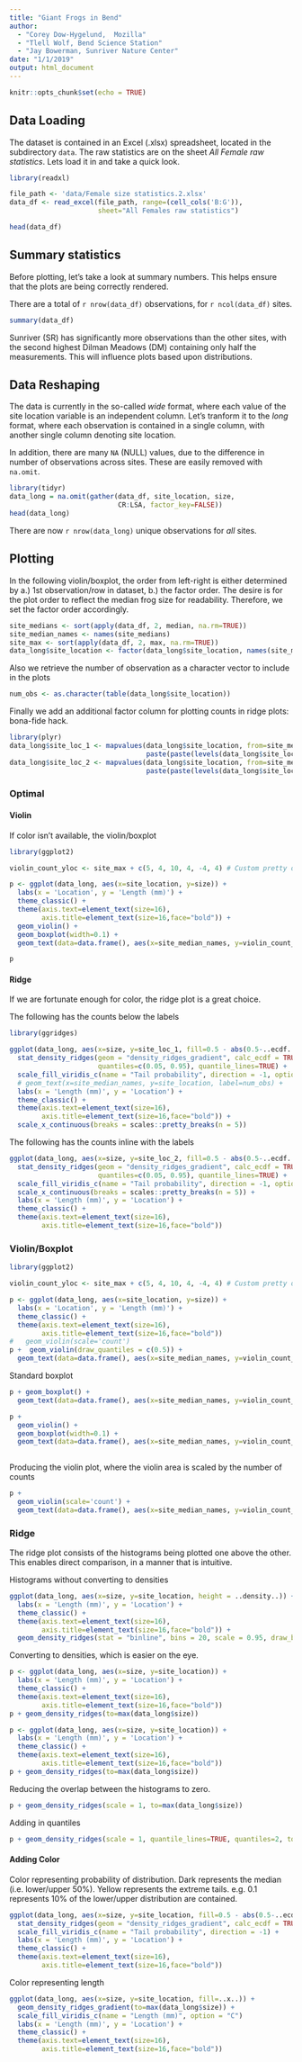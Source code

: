 ```yaml
---
title: "Giant Frogs in Bend"
author: 
  - "Corey Dow-Hygelund,  Mozilla"
  - "Tlell Wolf, Bend Science Station"
  - "Jay Bowerman, Sunriver Nature Center"
date: "1/1/2019"
output: html_document
---
```


```r
knitr::opts_chunk$set(echo = TRUE)
```

## Data Loading

The dataset is contained in an Excel (.xlsx) spreadsheet, located in the subdirectory `data`. The raw statistics are on the sheet _All Female raw statistics_. Lets load it in and take a quick look.
```r
library(readxl)

file_path <- 'data/Female size statistics.2.xlsx'
data_df <- read_excel(file_path, range=(cell_cols('B:G')), 
                      sheet="All Females raw statistics")

head(data_df)
```

## Summary statistics

Before plotting, let's take a look at summary numbers. This helps ensure that the plots are being correctly rendered.

There are a total of `r nrow(data_df)` observations, for `r ncol(data_df)` sites. 


```r
summary(data_df)
```

Sunriver (SR) has significantly more observations than the other sites, with the second highest Dilman Meadows (DM) containing only half the measurements. This will influence plots based upon distributions.  

## Data Reshaping
The data is currently in the so-called _wide_ format, where each value of the site location variable is an independent column. Let's tranform it to the _long_ format, where each observation is contained in a single column, with another single column denoting site location.

In addition, there are many `NA` (NULL) values, due to the difference in number of observations across sites. These are easily removed with `na.omit`. 

```r
library(tidyr)
data_long = na.omit(gather(data_df, site_location, size, 
                           CR:LSA, factor_key=FALSE))
head(data_long)
```

There are now `r nrow(data_long)` unique observations for _all_ sites.

## Plotting
In the following violin/boxplot, the order from left-right is either determined by a.) 1st observation/row in dataset, b.) the factor order. The desire is for the plot order to reflect the median frog size for readability. Therefore, we set the factor order accordingly.

```r
site_medians <- sort(apply(data_df, 2, median, na.rm=TRUE))
site_median_names <- names(site_medians)
site_max <- sort(apply(data_df, 2, max, na.rm=TRUE))
data_long$site_location <- factor(data_long$site_location, names(site_medians))
```

Also we retrieve the number of observation as a character vector to include in the plots
```r
num_obs <- as.character(table(data_long$site_location))
```

Finally we add an additional factor column for plotting counts in ridge plots: bona-fide hack.

```r
library(plyr)
data_long$site_loc_1 <- mapvalues(data_long$site_location, from=site_median_names, 
                                  paste(paste(levels(data_long$site_location), num_obs, sep='\n('), ')', sep =''))
data_long$site_loc_2 <- mapvalues(data_long$site_location, from=site_median_names, 
                                  paste(paste(levels(data_long$site_location), num_obs, sep=' ('), ')', sep =''))

```


### Optimal

#### Violin
If color isn't available, the violin/boxplot

```r
library(ggplot2)

violin_count_yloc <- site_max + c(5, 4, 10, 4, -4, 4) # Custom pretty offset

p <- ggplot(data_long, aes(x=site_location, y=size)) +
  labs(x = 'Location', y = 'Length (mm)') +
  theme_classic() + 
  theme(axis.text=element_text(size=16),
        axis.title=element_text(size=16,face="bold")) +  
  geom_violin() +
  geom_boxplot(width=0.1) +
  geom_text(data=data.frame(), aes(x=site_median_names, y=violin_count_yloc, label=num_obs))

p
```

#### Ridge
If we are fortunate enough for color, the ridge plot is a great choice.

The following has the counts below the labels
```r
library(ggridges)

ggplot(data_long, aes(x=size, y=site_loc_1, fill=0.5 - abs(0.5-..ecdf..))) + 
  stat_density_ridges(geom = "density_ridges_gradient", calc_ecdf = TRUE, to=max(data_long$size),
                      quantiles=c(0.05, 0.95), quantile_lines=TRUE) +
  scale_fill_viridis_c(name = "Tail probability", direction = -1, option = 'C') +
  # geom_text(x=site_median_names, y=site_location, label=num_obs) +
  labs(x = 'Length (mm)', y = 'Location') +
  theme_classic() + 
  theme(axis.text=element_text(size=16),
        axis.title=element_text(size=16,face="bold")) +
  scale_x_continuous(breaks = scales::pretty_breaks(n = 5))
```


The following has the counts inline with the labels
```r

ggplot(data_long, aes(x=size, y=site_loc_2, fill=0.5 - abs(0.5-..ecdf..))) + 
  stat_density_ridges(geom = "density_ridges_gradient", calc_ecdf = TRUE, to=max(data_long$size),
                      quantiles=c(0.05, 0.95), quantile_lines=TRUE) +
  scale_fill_viridis_c(name = "Tail probability", direction = -1, option = 'C') +
  scale_x_continuous(breaks = scales::pretty_breaks(n = 5)) +
  labs(x = 'Length (mm)', y = 'Location') +
  theme_classic() + 
  theme(axis.text=element_text(size=16),
        axis.title=element_text(size=16,face="bold")) 
```

### Violin/Boxplot

```r
library(ggplot2)

violin_count_yloc <- site_max + c(5, 4, 10, 4, -4, 4) # Custom pretty offset

p <- ggplot(data_long, aes(x=site_location, y=size)) +
  labs(x = 'Location', y = 'Length (mm)') +
  theme_classic() + 
  theme(axis.text=element_text(size=16),
        axis.title=element_text(size=16,face="bold"))
#   geom_violin(scale='count')
p +  geom_violin(draw_quantiles = c(0.5)) +
  geom_text(data=data.frame(), aes(x=site_median_names, y=violin_count_yloc, label=num_obs))

```

Standard boxplot 
```r
p + geom_boxplot() +
  geom_text(data=data.frame(), aes(x=site_median_names, y=violin_count_yloc, label=num_obs))
```


```r
p +  
  geom_violin() +
  geom_boxplot(width=0.1) +
  geom_text(data=data.frame(), aes(x=site_median_names, y=violin_count_yloc, label=num_obs))
  
```

Producing the violin plot, where the violin area is scaled by the number of counts

```r
p +  
  geom_violin(scale='count') +
  geom_text(data=data.frame(), aes(x=site_median_names, y=violin_count_yloc, label=num_obs))

```

### Ridge

The ridge plot consists of the histograms being plotted one above the other. This enables direct comparison, in a manner that is intuitive.  

Histograms without converting to densities

```r
ggplot(data_long, aes(x=size, y=site_location, height = ..density..)) + 
  labs(x = 'Length (mm)', y = 'Location') +
  theme_classic() + 
  theme(axis.text=element_text(size=16),
        axis.title=element_text(size=16,face="bold")) +
  geom_density_ridges(stat = "binline", bins = 20, scale = 0.95, draw_baseline = FALSE)

```


Converting to densities, which is easier on the eye.
```r
p <- ggplot(data_long, aes(x=size, y=site_location)) + 
  labs(x = 'Length (mm)', y = 'Location') +
  theme_classic() + 
  theme(axis.text=element_text(size=16),
        axis.title=element_text(size=16,face="bold"))
p + geom_density_ridges(to=max(data_long$size))
```

```r
p <- ggplot(data_long, aes(x=size, y=site_location)) + 
  labs(x = 'Length (mm)', y = 'Location') +
  theme_classic() + 
  theme(axis.text=element_text(size=16),
        axis.title=element_text(size=16,face="bold"))
p + geom_density_ridges(to=max(data_long$size))
```

Reducing the overlap between the histograms to zero.

```r
p + geom_density_ridges(scale = 1, to=max(data_long$size))
```

Adding in quantiles

```r
p + geom_density_ridges(scale = 1, quantile_lines=TRUE, quantiles=2, to=max(data_long$size))
```

#### Adding Color
Color representing probability of distribution. Dark represents the median (i.e. lower/upper 50%). Yellow represents the extreme tails. e.g. 0.1 represents 10% of the lower/upper distribution are contained. 

```r
ggplot(data_long, aes(x=size, y=site_location, fill=0.5 - abs(0.5-..ecdf..))) + 
  stat_density_ridges(geom = "density_ridges_gradient", calc_ecdf = TRUE, to=max(data_long$size)) +
  scale_fill_viridis_c(name = "Tail probability", direction = -1) +
  labs(x = 'Length (mm)', y = 'Location') +
  theme_classic() + 
  theme(axis.text=element_text(size=16),
        axis.title=element_text(size=16,face="bold"))
```

Color representing length 
```r
ggplot(data_long, aes(x=size, y=site_location, fill=..x..)) + 
  geom_density_ridges_gradient(to=max(data_long$size)) +
  scale_fill_viridis_c(name = "Length (mm)", option = "C")
  labs(x = 'Length (mm)', y = 'Location') +
  theme_classic() + 
  theme(axis.text=element_text(size=16),
        axis.title=element_text(size=16,face="bold"))
 
```


